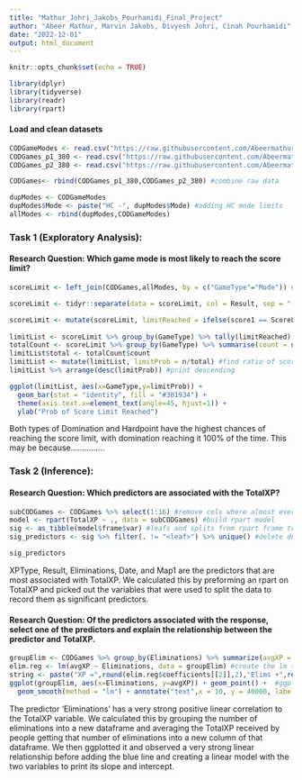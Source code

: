 ```yaml
---
title: "Mathur_Johri_Jakobs_Pourhamidi_Final_Project"
author: "Abeer Mathur, Marvin Jakobs, Divyesh Johri, Cinah Pourhamidi"
date: "2022-12-01"
output: html_document
---
```


```r
knitr::opts_chunk$set(echo = TRUE)
```


```r
library(dplyr)
library(tidyverse)
library(readr)
library(rpart)
```

#### Load and clean datasets
```r
CODGameModes <- read.csv("https://raw.githubusercontent.com/Abeermathur7/STAT380Final/main/CODGameModes.csv")
CODGames_p1_380 <- read.csv("https://raw.githubusercontent.com/Abeermathur7/STAT380Final/main/CODGames_p1_380.csv")
CODGames_p2_380 <- read.csv("https://raw.githubusercontent.com/Abeermathur7/STAT380Final/main/CODGames_p2_380.csv")

CODGames<- rbind(CODGames_p1_380,CODGames_p2_380) #combine raw data

dupModes <- CODGameModes
dupModes$Mode <- paste("HC -", dupModes$Mode) #adding HC mode limits
allModes <- rbind(dupModes,CODGameModes)
```

### Task 1 (Exploratory Analysis): 

#### Research Question: Which game mode is most likely to reach the score limit? 
```r
scoreLimit <- left_join(CODGames,allModes, by = c("GameType"="Mode")) #add score limit column

scoreLimit <- tidyr::separate(data = scoreLimit, col = Result, sep = "-", into = c("score1","score2")) #put each team score into individual columns

scoreLimit <- mutate(scoreLimit, limitReached = ifelse(score1 == ScoreLimit | score2 == ScoreLimit,1,0)) #note if either team reached the limit
         
limitList <- scoreLimit %>% group_by(GameType) %>% tally(limitReached) #group by and count games that reached score limit for each mode
totalCount <- scoreLimit %>% group_by(GameType) %>% summarise(count = n()) #total games of each mode played
limitList$total <- totalCount$count 
limitList <- mutate(limitList, limitProb = n/total) #find ratio of score limit reached to games played
limitList %>% arrange(desc(limitProb)) #print descending
```
```r
ggplot(limitList, aes(x=GameType,y=limitProb)) + 
  geom_bar(stat = "identity", fill = "#301934") + 
  theme(axis.text.x=element_text(angle=45, hjust=1)) +
  ylab("Prob of Score Limit Reached")
```

Both types of Domination and Hardpoint have the highest chances of reaching the score limit, with domination reaching it 100% of the time. This may be because...............

### Task 2 (Inference):

#### Research Question: Which predictors are associated with the TotalXP?
```r
subCODGames <- CODGames %>% select(1:16) #remove cols where almost every row is NA
model <- rpart(TotalXP ~ ., data = subCODGames) #build rpart model
sig <- as_tibble(model$frame$var) #leafs and splits from rpart frame to tibble
sig_predictors <- sig %>% filter(. != "<leaf>") %>% unique() #delete duplicate splits & all leafs for sig vars

sig_predictors
```

XPType, Result, Eliminations, Date, and Map1 are the predictors that are most associated with TotalXP. We calculated this by preforming an rpart on TotalXP and picked out the variables that were used to split the data to record them as significant predictors.

#### Research Question: Of the predictors associated with the response, select one of the predictors and explain the relationship between the predictor and TotalXP. 
```r
groupElim <- CODGames %>% group_by(Eliminations) %>% summarize(avgXP = mean(TotalXP)) #group by num of eliminations and average the TotalXP
elim.reg <- lm(avgXP ~ Eliminations, data = groupElim) #create the lm to report the slope/intercept later
string <- paste("XP =",round(elim.reg$coefficients[[2]],2),"Elims +",round(elim.reg$coefficients[[1]],2)) #turn lm coeff into a formula string
ggplot(groupElim, aes(x=Eliminations, y=avgXP)) + geom_point() +  #ggplot with method lm and the formula string created above
  geom_smooth(method = "lm") + annotate("text",x = 10, y = 40000, label = string,size = 4) 
```

The predictor 'Eliminations' has a very strong positive linear correlation to the TotalXP variable. We calculated this by grouping the number of eliminations into a new dataframe and averaging the TotalXP received by people getting that number of eliminations into a new column of that dataframe. We then ggplotted it and observed a very strong linear relationship before adding the blue line and creating a linear model with the two variables to print its slope and intercept.
